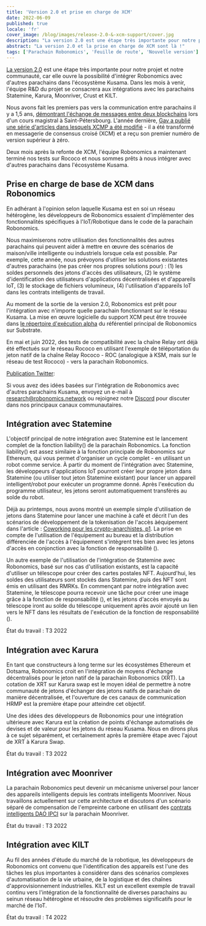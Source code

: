 ```yaml
---
title: 'Version 2.0 et prise en charge de XCM'
date: 2022-06-09
published: true
locale: 'fr'
cover_image: /blog/images/release-2.0-&-xcm-support/cover.jpg
description: "La version 2.0 est une étape très importante pour notre projet et notre communauté, car elle ouvre la possibilité d'intégrer Robonomics avec d'autres parachains dans l'écosystème Kusama. Dans les mois à venir, l'équipe R&D du projet se consacrera aux intégrations avec les parachains Statemine, Karura, Moonriver, Crust et KILT."
abstract: "La version 2.0 et la prise en charge de XCM sont là !"
tags: ['Parachain Robonomics', 'Feuille de route', 'Nouvelle version']
---
```


[La version 2.0](https://github.com/airalab/robonomics/releases/tag/v2.0.0) est une étape très importante pour notre projet et notre communauté, car elle ouvre la possibilité d'intégrer Robonomics avec d'autres parachains dans l'écosystème Kusama. Dans les mois à venir, l'équipe R&D du projet se consacrera aux intégrations avec les parachains Statemine, Karura, Moonriver, Crust et KILT.

Nous avons fait les premiers pas vers la communication entre parachains il y a 1,5 ans, [démontrant l'échange de messages entre deux blockchains](https://wiki.robonomics.network/docs/en/cross-chain-messages/) lors d'un cours magistral à Saint-Pétersbourg. L'année dernière, [Gav a publié une série d'articles dans lesquels XCMP a été modifié](https://medium.com/polkadot-network/xcm-the-cross-consensus-message-format-3b77b1373392) - il a été transformé en messagerie de consensus croisé (XCM) et a reçu son premier numéro de version supérieur à zéro.

Deux mois après la refonte de XCM, l'équipe Robonomics a maintenant terminé nos tests sur Rococo et nous sommes prêts à nous intégrer avec d'autres parachains dans l'écosystème Kusama.

## Prise en charge de base de XCM dans Robonomics

En adhérant à l'opinion selon laquelle Kusama est en soi un réseau hétérogène, les développeurs de Robonomics essaient d'implémenter des fonctionnalités spécifiques à l'IoT/Robotique dans le code de la parachain Robonomics.

Nous maximiserons notre utilisation des fonctionnalités des autres parachains qui peuvent aider à mettre en œuvre des scénarios de maison/ville intelligente ou industriels lorsque cela est possible. Par exemple, cette année, nous prévoyons d'utiliser les solutions existantes d'autres parachains (ne pas créer nos propres solutions pour) : (1) les soldes personnels des jetons d'accès des utilisateurs, (2) le système d'identification des utilisateurs d'applications décentralisées et d'appareils IoT, (3) le stockage de fichiers volumineux, (4) l'utilisation d'appareils IoT dans les contrats intelligents de travail.

Au moment de la sortie de la version 2.0, Robonomics est prêt pour l'intégration avec n'importe quelle parachain fonctionnant sur le réseau Kusama. La mise en œuvre logicielle du support XCM peut être trouvée dans [le répertoire d'exécution alpha](https://github.com/airalab/robonomics/tree/master/runtime/alpha) du référentiel principal de Robonomics sur Substrate.

En mai et juin 2022, des tests de compatibilité avec la chaîne Relay ont déjà été effectués sur le réseau Rococo en utilisant l'exemple de téléportation du jeton natif de la chaîne Relay Rococo - ROC (analogique à KSM, mais sur le réseau de test Rococo) - vers la parachain Robonomics.

<YouTube id="https://youtu.be/BJHSFDZt0y4" posterQuality="max"/>

[Publication Twitter](https://twitter.com/AIRA_Robonomics/status/1534081132765097984):

<Tweet id="https://twitter.com/AIRA_Robonomics/status/1534081132765097984" />

Si vous avez des idées basées sur l'intégration de Robonomics avec d'autres parachains Kusama, envoyez un e-mail à research@robonomics.network ou rejoignez notre [Discord](https://discord.gg/atduhWZpVr) pour discuter dans nos principaux canaux communautaires.

## Intégration avec Statemine

L'objectif principal de notre intégration avec Statemine est le lancement complet de la fonction liability() de la parachain Robonomics. La fonction liability() est assez similaire à la fonction principale de Robonomics sur Ethereum, qui vous permet d'organiser un cycle complet - en utilisant un robot comme service. À partir du moment de l'intégration avec Statemine, les développeurs d'applications IoT pourront créer leur propre jeton dans Statemine (ou utiliser tout jeton Statemine existant) pour lancer un appareil intelligent/robot pour exécuter un programme donné. Après l'exécution du programme utilisateur, les jetons seront automatiquement transférés au solde du robot.

Déjà au printemps, nous avons montré un exemple simple d'utilisation de jetons dans Statemine pour lancer une machine à café et décrit l'un des scénarios de développement de la tokenisation de l'accès àéquipement dans l'article : [Coworking pour les crypto-anarchistes, p1](https://blog.aira.life/coworking-for-crypto-anarchists-p1-5ebecb252f2d). La prise en compte de l'utilisation de l'équipement au bureau et la distribution différenciée de l'accès à l'équipement s'intègrent très bien avec les jetons d'accès en conjonction avec la fonction de responsabilité ().

Un autre exemple de l'utilisation de l'intégration de Statemine avec Robonomics, basé sur nos cas d'utilisation existants, est la capacité d'utiliser un télescope pour créer des cartes postales NFT. Aujourd'hui, les soldes des utilisateurs sont stockés dans Statemine, puis des NFT sont émis en utilisant des RMRKs. En commençant par notre intégration avec Statemine, le télescope pourra recevoir une tâche pour créer une image grâce à la fonction de responsabilité (), et les jetons d'accès envoyés au télescope iront au solde du télescope uniquement après avoir ajouté un lien vers le NFT dans les résultats de l'exécution de la fonction de responsabilité ().

État du travail : T3 2022

## Intégration avec Karura

En tant que constructeurs à long terme sur les écosystèmes Ethereum et Dotsama, Robonomics croit en l'intégration de moyens d'échange décentralisés pour le jeton natif de la parachain Robonomics (XRT). La cotation de XRT sur Karura swap est le moyen idéal de permettre à notre communauté de jetons d'échanger des jetons natifs de parachain de manière décentralisée, et l'ouverture de ces canaux de communication HRMP est la première étape pour atteindre cet objectif.

Une des idées des développeurs de Robonomics pour une intégration ultérieure avec Karura est la création de points d'échange automatisés de devises et de valeur pour les jetons du réseau Kusama. Nous en dirons plus à ce sujet séparément, et certainement après la première étape avec l'ajout de XRT à Karura Swap.

État du travail : T3 2022

## Intégration avec Moonriver

La parachain Robonomics peut devenir un mécanisme universel pour lancer des appareils intelligents depuis les contrats intelligents Moonriver. Nous travaillons actuellement sur cette architecture et discutons d'un scénario séparé de compensation de l'empreinte carbone en utilisant des [contrats intelligents DAO IPCI](https://github.com/DAO-IPCI/DAO-IPCI) sur la parachain Moonriver.

État du travail : T3 2022

## Intégration avec KILT

Au fil des années d'étude du marché de la robotique, les développeurs de Robonomics ont convenu que l'identification des appareils est l'une des tâches les plus importantes à considérer dans des scénarios complexes d'automatisation de la vie urbaine, de la logistique et des chaînes d'approvisionnement industrielles. KILT est un excellent exemple de travail continu vers l'intégration de la fonctionnalité de diverses parachains au seinun réseau hétérogène et résoudre des problèmes significatifs pour le marché de l'IoT.

État du travail : T4 2022